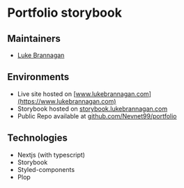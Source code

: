 
<Meta title="Introduction" />

# Portfolio storybook

## Maintainers

- [Luke Brannagan](https://github.com/Nevnet99/)

## Environments

- Live site hosted on [www.lukebrannagan.com](https://www.lukebrannagan.com)
- Storybook hosted on [storybook.lukebrannagan.com](https://storybook.lukebrannagan.com)
- Public Repo available at [github.com/Nevnet99/portfolio](https://github.com/Nevnet99/Portfolio)

## Technologies

- Nextjs (with typescript)
- Storybook
- Styled-components
- Plop

